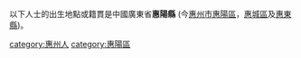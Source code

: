 以下人士的出生地點或籍貫是中國廣東省'''惠陽縣''' (今[[惠州市|惠州市]][[惠陽區|惠陽區]]，[[惠城區|惠城區]]及[[惠東縣|惠東縣]])。


[[category:惠州人|category:惠州人]]
[[category:惠陽區|category:惠陽區]]